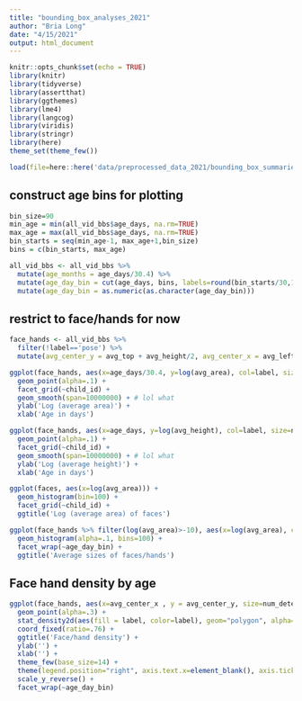 ```yaml
---
title: "bounding_box_analyses_2021"
author: "Bria Long"
date: "4/15/2021"
output: html_document
---
```



```r
knitr::opts_chunk$set(echo = TRUE)
library(knitr)
library(tidyverse)
library(assertthat)
library(ggthemes)
library(lme4)
library(langcog)
library(viridis)
library(stringr)
library(here)
theme_set(theme_few())
```


```r
load(file=here::here('data/preprocessed_data_2021/bounding_box_summaries.RData'))
```

## construct age bins for plotting
```r
bin_size=90
min_age = min(all_vid_bbs$age_days, na.rm=TRUE)
max_age = max(all_vid_bbs$age_days, na.rm=TRUE)
bin_starts = seq(min_age-1, max_age+1,bin_size)
bins = c(bin_starts, max_age) 

all_vid_bbs <- all_vid_bbs %>%
  mutate(age_months = age_days/30.4) %>%
  mutate(age_day_bin = cut(age_days, bins, labels=round(bin_starts/30,1))) %>%
  mutate(age_day_bin = as.numeric(as.character(age_day_bin))) 
```


## restrict to face/hands for now
```r
face_hands <- all_vid_bbs %>%
  filter(!label=='pose') %>%
  mutate(avg_center_y = avg_top + avg_height/2, avg_center_x = avg_left + avg_width/2)
```

```r
ggplot(face_hands, aes(x=age_days/30.4, y=log(avg_area), col=label, size=num_detect)) +
  geom_point(alpha=.1) +
  facet_grid(~child_id) +
  geom_smooth(span=10000000) + # lol what
  ylab('Log (average area)') +
  xlab('Age in days')
```

```r
ggplot(face_hands, aes(x=age_days, y=log(avg_height), col=label, size=num_detect)) +
  geom_point(alpha=.1) +
  facet_grid(~child_id) +
  geom_smooth(span=10000000) + # lol what
  ylab('Log (average height)') +
  xlab('Age in days')
```

```R
ggplot(faces, aes(x=log(avg_area))) +
  geom_histogram(bin=100) +
  facet_grid(~child_id) +
  ggtitle('Log (average area) of faces') 
```

```r
ggplot(face_hands %>% filter(log(avg_area)>-10), aes(x=log(avg_area), col=label, fill=label)) +
  geom_histogram(alpha=.1, bins=100) +
  facet_wrap(~age_day_bin) +
  ggtitle('Average sizes of faces/hands') 
```



## Face hand density by age
```r
ggplot(face_hands, aes(x=avg_center_x , y = avg_center_y, size=num_detect, color=label)) +
  geom_point(alpha=.3) + 
  stat_density2d(aes(fill = label, color=label), geom="polygon", alpha=.6) +
  coord_fixed(ratio=.76) +
  ggtitle('Face/hand density') +
  ylab('') +
  xlab('') +
  theme_few(base_size=14) +
  theme(legend.position="right", axis.text.x=element_blank(), axis.ticks.x=element_blank(), axis.text.y=element_blank(), axis.ticks.y=element_blank()) +
  scale_y_reverse() +
  facet_wrap(~age_day_bin)

```


